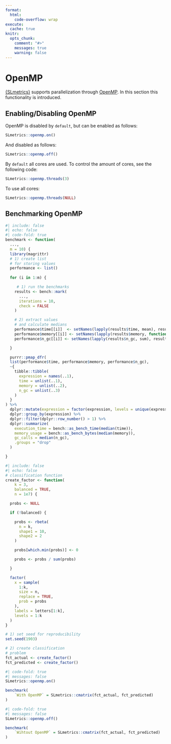 ```yaml
---
format:
  html:
    code-overflow: wrap
execute: 
  cache: true
knitr:
  opts_chunk:
    comment: "#>"
    messages: true
    warning: false
---
```

# OpenMP

[{SLmetrics}](https://github.com/serkor1/SLmetrics) supports parallelization through [OpenMP](https://www.openmp.org/). In this section this functionality is introduced.

## Enabling/Disabling OpenMP

OpenMP is disabled by `default`, but can be enabled as follows:

```r
SLmetrics::openmp.on()
```

And disabled as follows:

```r
SLmetrics::openmp.off()
```

By `default` all cores are used. To control the amount of cores, see the following code:

```r
SLmetrics::openmp.threads(3)
```

To use all cores:

```r
SLmetrics::openmp.threads(NULL)
```

## Benchmarking OpenMP

```r
#| include: false
#| echo: false
#| code-fold: true
benchmark <- function(
  ..., 
  m = 10) {
  library(magrittr)
  # 1) create list
  # for storing values
  performance <- list()
  
  for (i in 1:m) {

     # 1) run the benchmarks
    results <- bench::mark(
      ...,
      iterations = 10,
      check = FALSE
    )

    # 2) extract values
    # and calculate medians
    performance$time[[i]]  <- setNames(lapply(results$time, mean), results$expression)
    performance$memory[[i]] <- setNames(lapply(results$memory, function(x) { sum(x$bytes, na.rm = TRUE)}), results$expression)
    performance$n_gc[[i]] <- setNames(lapply(results$n_gc, sum), results$expression)

  }

  purrr::pmap_dfr(
  list(performance$time, performance$memory, performance$n_gc), 
  ~{
    tibble::tibble(
      expression = names(..1),
      time = unlist(..1),
      memory = unlist(..2),
      n_gc = unlist(..3)
    )
  }
) %>%
  dplyr::mutate(expression = factor(expression, levels = unique(expression))) %>%
  dplyr::group_by(expression) %>%
  dplyr::filter(dplyr::row_number() > 1) %>%
  dplyr::summarize(
    execution_time = bench::as_bench_time(median(time)),
    memory_usage = bench::as_bench_bytes(median(memory)),
    gc_calls = median(n_gc),
    .groups = "drop"
  )

}
```


```r
#| include: false
#| echo: false
# classification function
create_factor <- function(
    k = 3,
    balanced = TRUE,
    n = 1e7) {

  probs <- NULL

  if (!balanced) {

    probs <- rbeta(
      n = k,
      shape1 = 10,
      shape2 = 2
    )

    probs[which.min(probs)] <- 0

    probs <- probs / sum(probs)

  }

  factor(
    x = sample(
      1:k,
      size = n,
      replace = TRUE,
      prob = probs
    ),
    labels = letters[1:k],
    levels = 1:k
  )
}
```

```r
# 1) set seed for reproducibility
set.seed(1903)

# 2) create classification
# problem
fct_actual <- create_factor()
fct_predicted <- create_factor()
```


```r
#| code-fold: true
#| messages: false
SLmetrics::openmp.on()

benchmark(
    `With OpenMP` = SLmetrics::cmatrix(fct_actual, fct_predicted)
)
```


```r
#| code-fold: true
#| messages: false
SLmetrics::openmp.off()

benchmark(
    `Wihtout OpenMP` = SLmetrics::cmatrix(fct_actual, fct_predicted)
)
```